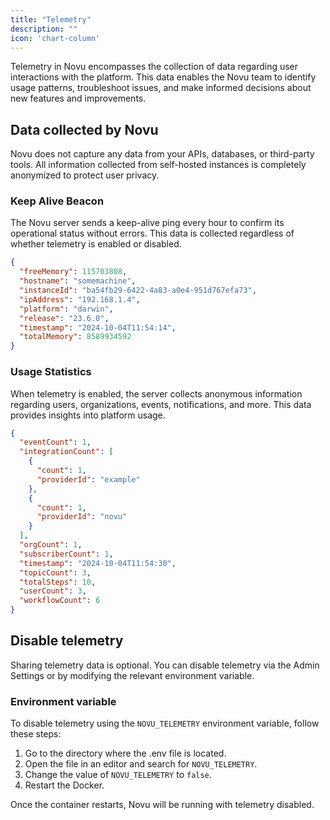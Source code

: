 ```yaml
---
title: "Telemetry"
description: ""
icon: 'chart-column'
---
```

Telemetry in Novu encompasses the collection of data regarding user interactions with the platform. This data enables the Novu team to identify usage patterns, troubleshoot issues, and make informed decisions about new features and improvements.

## Data collected by Novu
Novu does not capture any data from your APIs, databases, or third-party tools. All information collected from self-hosted instances is completely anonymized to protect user privacy.

### Keep Alive Beacon 
The Novu server sends a keep-alive ping every hour to confirm its operational status without errors. This data is collected regardless of whether telemetry is enabled or disabled.

```json
{
  "freeMemory": 115703808,
  "hostname": "somemachine",
  "instanceId": "ba54fb29-6422-4a83-a0e4-951d767efa73",
  "ipAddress": "192.168.1.4",
  "platform": "darwin",
  "release": "23.6.0",
  "timestamp": "2024-10-04T11:54:14",
  "totalMemory": 8589934592
}
```

### Usage Statistics
When telemetry is enabled, the server collects anonymous information regarding users, organizations, events, notifications, and more. This data provides insights into platform usage.

```json
{
  "eventCount": 1,
  "integrationCount": [
    {
      "count": 1,
      "providerId": "example"
    },
    {
      "count": 1,
      "providerId": "novu"
    }
  ],
  "orgCount": 1,
  "subscriberCount": 1,
  "timestamp": "2024-10-04T11:54:30",
  "topicCount": 3,
  "totalSteps": 10,
  "userCount": 3,
  "workflowCount": 6
}
```


## Disable telemetry
Sharing telemetry data is optional. You can disable telemetry via the Admin Settings or by modifying the relevant environment variable.

### Environment variable
To disable telemetry using the `NOVU_TELEMETRY` environment variable, follow these steps:

1. Go to the directory where the .env file is located.
2. Open the file in an editor and search for `NOVU_TELEMETRY`.
3. Change the value of `NOVU_TELEMETRY` to `false`.
4. Restart the Docker.

Once the container restarts, Novu will be running with telemetry disabled.
